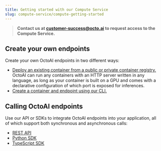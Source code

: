 ```yaml
---
title: Getting started with our Compute Service
slug: compute-service/compute-getting-started
---
```


> **Contact us at customer-success@octo.ai to request access to the Compute Service.**

## Create your own endpoints

Create your own OctoAI endpoints in two different ways:

- [Deploy an existing container from a public or private container registry.](create-endpoint-from-existing-container/create-custom-endpoints-from-a-container) OctoAI can run any containers with an HTTP server written in any language, as long as your container is built on a GPU and comes with a declarative configuration of which port is exposed for inferences.
- [Create a container and endpoint using our CLI.](create-custom-endpoint-using-the-cli)

## Calling OctoAI endpoints

Use our API or SDKs to integrate OctoAI endpoints into your application, all of which support both synchronous and asynchronous calls:

- [REST API](/api-reference/octoai-api/inference)
- [Python SDK](/python-sdk/python-sdk-inferences)
- [TypeScript SDK](/typescript-sdk/typescript-sdk-inferences)
